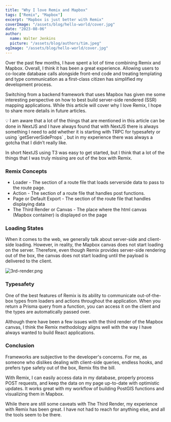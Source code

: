 ```yaml
---
title: "Why I love Remix and Mapbox"
tags: ["Remix", "Mapbox"]
excerpt: "Mapbox is just better with Remix"
coverImage: "/assets/blog/hello-world/cover.jpg"
date: "2023-08-06"
author:
  name: Walter Jenkins
  picture: "/assets/blog/authors/tim.jpeg"
ogImage: "/assets/blog/hello-world/cover.jpg"
---
```


Over the past few months, I have spent a lot of time combining Remix and Mapbox. Overall, I think it has been a great experience. Allowing users to co-locate database calls alongside front-end code and treating templating and type communication as a first-class citizen has simplified my development process.

Switching from a backend framework that uses Mapbox has given me some interesting perspective on how to best build server-side rendered (SSR) mapping applications. While this article will cover why I love Remix, I hope to share more details in future articles.

<aside>
💡 I am aware that a lot of the things that are mentioned in this article can be done in NextJS and I have always found that with NextJS there is always something I need to add whether it is starting with TRPC for typesafety or using `getServerSideProps` , but in my experience there was always a gotcha that I didn’t really like.

In short NextJS using T3 was easy to get started, but I think that a lot of the things that I was truly missing are out of the box with Remix.

</aside>

### Remix Concepts

- Loader - The section of a route file that loads serverside data to pass to the route page.
- Action - The section of a route file that handles post functions.
- Page or Default Export - The section of the route file that handles displaying data
- The Third Render or Canvas - The place where the html canvas (Mapbox container) is displayed on the page

### Loading States

When it comes to the web, we generally talk about server-side and client-side loading. However, in reality, the Mapbox canvas does not start loading on the server. Therefore, even though Remix provides server-side rendering out of the box, the canvas does not start loading until the payload is delivered to the client.

![3rd-render.png](/blog-images/remix-mapbox/3rd-render.png)

### Typesafety

One of the best features of Remix is its ability to communicate out-of-the-box types from loaders and actions throughout the application. When you return a Prisma query from a function, you can access it on the client and the types are automatically passed over.

Although there have been a few issues with the third render of the Mapbox canvas, I think the Remix methodology aligns well with the way I have always wanted to build React applications.

### Conclusion

Frameworks are subjective to the developer's concerns. For me, as someone who dislikes dealing with client-side queries, endless hooks, and prefers type safety out of the box, Remix fits the bill.

With Remix, I can easily access data in my database, properly process POST requests, and keep the data on my page up-to-date with optimistic updates. It works great with my workflow of building PostGIS functions and visualizing them in Mapbox.

While there are still some caveats with The Third Render, my experience with Remix has been great. I have not had to reach for anything else, and all the tools seem to be there.

